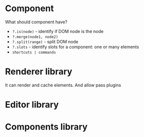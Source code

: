 # Component

What should component have?

- `?.is(node)` - identify if DOM node is the node
- `?.merge(node1, node2)`
- `?.split(range)` - split DOM node
- `?.slots` - identify slots for a component: one or many elements
- `shortcuts | commands`

# Renderer library

It can render and cache elements. And allow pass plugins

# Editor library

# Components library
